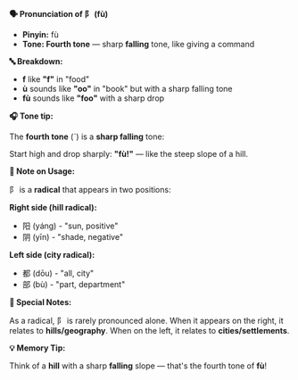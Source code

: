 **🗣️ Pronunciation of 阝 (fù)**

- **Pinyin:** fù
- **Tone: Fourth tone** — sharp **falling** tone, like giving a command

**🔤 Breakdown:**

- **f** like **"f"** in "food"
- **ù** sounds like **"oo"** in "book" but with a sharp falling tone
- **fù** sounds like **"foo"** with a sharp drop

**🎧 Tone tip:**

The **fourth tone** (ˋ) is a **sharp falling** tone:

Start high and drop sharply: **"fù!"** — like the steep slope of a hill.

**📝 Note on Usage:**

阝 is a **radical** that appears in two positions:

**Right side (hill radical):**

- 阳 (yáng) - "sun, positive"
- 阴 (yīn) - "shade, negative"

**Left side (city radical):**

- 都 (dōu) - "all, city"
- 部 (bù) - "part, department"

**📝 Special Notes:**

As a radical, 阝 is rarely pronounced alone. When it appears on the right, it relates to
**hills/geography**. When on the left, it relates to **cities/settlements**.

**💡 Memory Tip:**

Think of a **hill** with a sharp **falling** slope — that's the fourth tone of **fù**!
